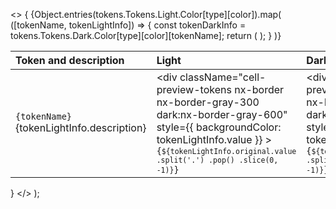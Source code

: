 
  <>
    {
      <table className="docs my-6">
        <thead>
          <tr>
            <th align="left">Token and description</th>
            <th align="left">Light</th>
            <th align="left">Dark</th>
          </tr>
        </thead>
        <tbody>
          {Object.entries(tokens.Tokens.Light.Color[type][color]).map(
            ([tokenName, tokenLightInfo]) => {
              const tokenDarkInfo =
                tokens.Tokens.Dark.Color[type][color][tokenName];
              return (
                <tr key={tokenName}>
                  <td className="w-full">
                    <div className="cell-tokens-name">
                      <code className="font-medium">{tokenName}</code>
                      <div className="cell-description-tokens">
                        {tokenLightInfo.description}
                      </div>
                    </div>
                  </td>
                  <td>
                    <div className="cell-tokens">
                      <div
                        className="cell-preview-tokens nx-border nx-border-gray-300 dark:nx-border-gray-600"
                        style={{ backgroundColor: tokenLightInfo.value }}
                      ></div>
                      <div className="cell-token-tokens">
                        <code>{`${tokenLightInfo.original.value
                          .split('.')
                          .pop()
                          .slice(0, -1)}`}</code>
                      </div>
                    </div>
                  </td>
                  <td>
                    <div className="cell-tokens">
                      <div
                        className="cell-preview-tokens nx-border nx-border-gray-300 dark:nx-border-gray-600"
                        style={{ backgroundColor: tokenDarkInfo.value }}
                      ></div>
                      <div className="cell-token-tokens">
                        <code>{`${tokenDarkInfo.original.value
                          .split('.')
                          .pop()
                          .slice(0, -1)}`}</code>
                      </div>
                    </div>
                  </td>
                </tr>
              );
            }
          )}
        </tbody>
      </table>
    }
  </>
);
